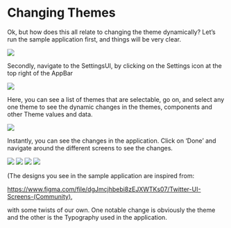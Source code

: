 # Changing Themes

Ok, but how does this all relate to changing the theme dynamically? Let’s run the sample application first, and things will be very clear.

<Image src="/assets/sample_app_home.png" caption="Sample App Home"/>

Secondly, navigate to the SettingsUI, by clicking on the Settings icon at the top right of the AppBar

<Image src="/assets/sample_app_settings.png" caption="Sample App Settings"/>

Here, you can see a list of themes that are selectable, go on, and select any one theme to see the dynamic changes in the themes, components and other Theme values and data.

<Image src="/assets/sample_app_settings_themed.png" caption="Sample App Settings Themed"/>

Instantly, you can see the changes in the application. Click on ‘Done’ and navigate around the different screens to see the changes.

<Image src="/assets/sample_app_home_themed.png" caption="Sample App Home Themed"/>

<Image src="/assets/sample_app_search_themed.png" caption="Sample App Search Themed"/>

<Image src="/assets/sample_app_notifications_themed.png" caption="Sample App Notifications Themed"/>

<Image src="/assets/sample_app_messages_themed.png" caption="Sample App Messages Themed"/>

(The designs you see in the sample application are inspired from:

https://www.figma.com/file/dgJmcjhbebi8zEJXWTKs07/Twitter-UI-Screens-(Community),

with some twists of our own. One notable change is obviously the theme and the other is the Typography used in the application.